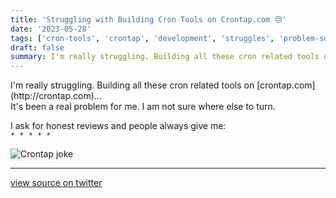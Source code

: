 ```yaml
---
title: 'Struggling with Building Cron Tools on Crontap.com 😓'
date: '2023-05-28'
tags: ['cron-tools', 'crontap', 'development', 'struggles', 'problem-solving']
draft: false
summary: I'm really struggling. Building all these cron related tools on Crontap.com...
---
```


<ContentPieceWrapper>
I'm really struggling. Building all these cron related tools on [crontap.com](http://crontap.com)...<br/>
It's been a real problem for me. I am not sure where else to turn.<br/>

I ask for honest reviews and people always give me:<br/>
`* * * * *`

![Crontap joke](/static/images/crontap-joke.jpeg)

---

</ContentPieceWrapper>

[view source on twitter](https://twitter.com/d4m1n/status/1662877121092501504)
